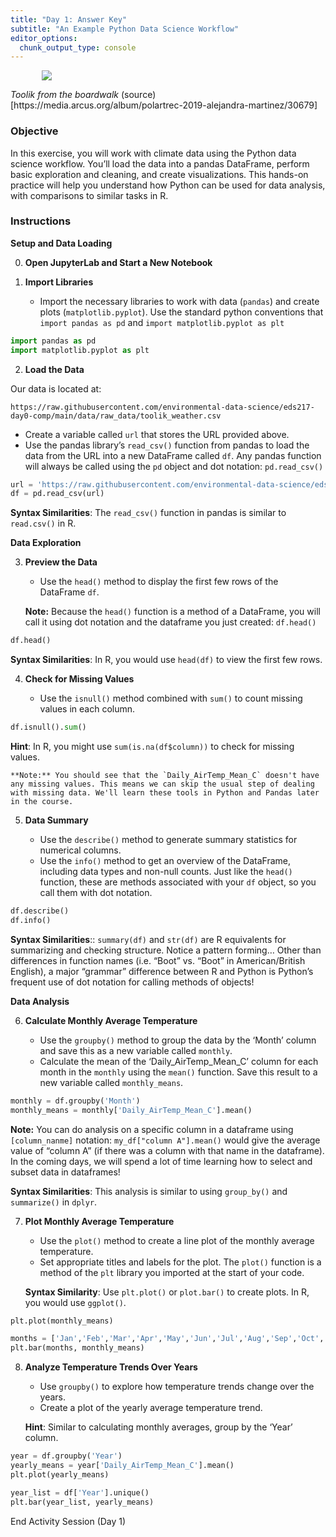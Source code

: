 ```yaml
---
title: "Day 1: Answer Key"
subtitle: "An Example Python Data Science Workflow"
editor_options: 
  chunk_output_type: console
---
```



::: {style="width: 80%; margin: auto;"}
![](https://media.arcus.org/files/styles/juicebox_medium/public/ima/images/Martinez_IMG_4771.jpg?itok=V5IY36X3)
:::
:::{.gray-text .center-text}
*Toolik from the boardwalk* (source)[https://media.arcus.org/album/polartrec-2019-alejandra-martinez/30679]
:::


### Objective

In this exercise, you will work with climate data using the Python data science workflow. You'll load the data into a pandas DataFrame, perform basic exploration and cleaning, and create visualizations. This hands-on practice will help you understand how Python can be used for data analysis, with comparisons to similar tasks in R.

### Instructions

**Setup and Data Loading**

0. **Open JupyterLab and Start a New Notebook**

1. **Import Libraries**

   - Import the necessary libraries to work with data (`pandas`) and create plots (`matplotlib.pyplot`). Use the standard python conventions that `import pandas as pd` and `import matplotlib.pyplot as plt`

```python
import pandas as pd
import matplotlib.pyplot as plt
```

2. **Load the Data**

Our data is located at: 

`https://raw.githubusercontent.com/environmental-data-science/eds217-day0-comp/main/data/raw_data/toolik_weather.csv`

   - Create a variable called `url` that stores the URL provided above.
   - Use the pandas library's `read_csv()` function from pandas to load the data from the URL into a new DataFrame called `df`. Any pandas function will always be called using the `pd` object and dot notation: `pd.read_csv()`

```python
url = 'https://raw.githubusercontent.com/environmental-data-science/eds217-day0-comp/main/data/raw_data/toolik_weather.csv'
df = pd.read_csv(url)
```

   **Syntax Similarities**: The `read_csv()` function in pandas is similar to `read.csv()` in R.

**Data Exploration**

3. **Preview the Data**

   - Use the `head()` method to display the first few rows of the DataFrame `df`. 
   
   **Note:** Because the `head()` function is a method of a DataFrame, you will call it using dot notation and the dataframe you just created: `df.head()`


```python
df.head()
```

   **Syntax Similarities**: In R, you would use `head(df)` to view the first few rows.

4. **Check for Missing Values**

   - Use the `isnull()` method combined with `sum()` to count missing values in each column.


```python
df.isnull().sum()
```

   **Hint**: In R, you might use `sum(is.na(df$column))` to check for missing values.

    **Note:** You should see that the `Daily_AirTemp_Mean_C` doesn't have any missing values. This means we can skip the usual step of dealing with missing data. We'll learn these tools in Python and Pandas later in the course. 

5. **Data Summary**

   - Use the `describe()` method to generate summary statistics for numerical columns.
   - Use the `info()` method to get an overview of the DataFrame, including data types and non-null counts. Just like the `head()` function, these are methods associated with your `df` object, so you call them with dot notation. 


```python
df.describe()
df.info()
```

   **Syntax Similarities**:: `summary(df)` and `str(df)` are R equivalents for summarizing and checking structure. Notice a pattern forming... Other than differences in function names (i.e. "Boot" vs. "Boot" in American/British English), a major "grammar" difference between R and Python is Python's frequent use of dot notation for calling methods of objects!

<!-- **Data Cleaning**

6. **Handle Missing Data (Optional)**

   - Choose a strategy to handle missing data in the columns. For example, fill missing values with the mean of the column using the `fillna()` method or drop rows with missing data using the `dropna()` method.


```python
df['Daily_AirTemp_Mean_C'].fillna(df['Daily_AirTemp_Mean_C'].mean(), inplace=True)
df.dropna(subset=['Daily_globalrad_total_jcm2'], inplace=True)
```

   **Syntax Similarities**: In R, you might use `na.omit()` or `replace_na()` from `tidyverse`. -->

**Data Analysis**

6. **Calculate Monthly Average Temperature**

   - Use the `groupby()` method to group the data by the 'Month' column and save this as a new variable called `monthly`.
   - Calculate the mean of the 'Daily_AirTemp_Mean_C' column for each month in the `monthly` using the `mean()` function. Save this result to a new variable called `monthly_means`. 

```python
monthly = df.groupby('Month')
monthly_means = monthly['Daily_AirTemp_Mean_C'].mean()
```

   **Note:** You can do analysis on a specific column in a dataframe using `[column_nanme]` notation: `my_df["column A"].mean()` would give the average value of "column A" (if there was a column with that name in the dataframe). In the coming days, we will spend a lot of time learning how to select and subset data in dataframes!

   **Syntax Similarities**: This analysis is similar to using `group_by()` and `summarize()` in `dplyr`.

7. **Plot Monthly Average Temperature**

   - Use the `plot()` method to create a line plot of the monthly average temperature.
   - Set appropriate titles and labels for the plot. The `plot()` function is a method of the `plt` library you imported at the start of your code. 

   **Syntax Similarity**: Use `plt.plot()` or `plot.bar()` to create plots. In R, you would use `ggplot()`.

```python
plt.plot(monthly_means)
```

```python
months = ['Jan','Feb','Mar','Apr','May','Jun','Jul','Aug','Sep','Oct','Nov','Dec']
plt.bar(months, monthly_means)
```

8. **Analyze Temperature Trends Over Years**

    - Use `groupby()` to explore how temperature trends change over the years.
    - Create a plot of the yearly average temperature trend.

    **Hint**: Similar to calculating monthly averages, group by the 'Year' column.


```python
year = df.groupby('Year')
yearly_means = year['Daily_AirTemp_Mean_C'].mean()
plt.plot(yearly_means)
```


```python
year_list = df['Year'].unique()
plt.bar(year_list, yearly_means)
```


::: {.center-text .body-text-xl .teal-text}
End Activity Session (Day 1)
:::
